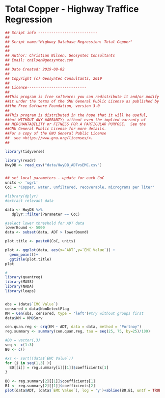 # Total Copper - Highway Traffice Regression
```r
## Script info ---------------------------
##
## Script name:"Highway Database Regression: Total Copper"
##
##
## Author: Christian Nilsen, Geosyntec Consultants 
## Email: cnilsen@geosyntec.com
##
## Date Created: 2019-08-02
##
## Copyright (c) Geosyntec Consultants, 2019
##
## License---------------------------
##
##This program is free software: you can redistribute it and/or modify
##it under the terms of the GNU General Public License as published by
##the Free Software Foundation, version 3.0 
##
##This program is distributed in the hope that it will be useful,
##but WITHOUT ANY WARRANTY; without even the implied warranty of
## MERCHANTABILITY or FITNESS FOR A PARTICULAR PURPOSE.  See the
##GNU General Public License for more details.
##For a copy of the GNU General Public License 
##  see <https://www.gnu.org/licenses/>.
##

```


```r
library(tidyverse)
```

```r


library(readr)
HwyDB <- read_csv("data/HwyDB_ADTvsEMC.csv")


## set local parameters - update for each CoC
units <- 'ug/L'
CoC = 'Copper, water, unfiltered, recoverable, micrograms per liter'

```

```r
#library(dplyr)
#extract relevant data

data <- HwyDB %>% 
   dplyr::filter(Parameter == CoC)

#select lower threshold for ADT data
lowerBound <- 5000
data <- subset(data, ADT > lowerBound)

plot.title <- paste0(CoC, units)

plot <- ggplot(data, aes(x=`ADT`,y=`EMC Value`)) + 
  geom_point()+
  ggtitle(plot.title)
plot

```

```r

# 
library(quantreg)
library(MASS)
library(NADA)
library(leaps)


obs = (data$`EMC Value`)
censored = data$NonDetectFlag
KM = Cen(obs, censored, type = 'left')#try without groups first
data$KM = KM@Surv

cen.quan.reg <- crq(KM ~ ADT, data = data, method = "Portnoy")
reg.summary <- summary(cen.quan.reg, tau = seq(25, 75, by=25)/100)

#B0 = vector(,3)
seq <- c(1:3)
B0 <- c()

#xs <- sort((data$`EMC Value`))
for (i in seq(1,3) ){
  B0[[i]] = reg.summary[i][[1]]$coefficients[1]
}
  
B0 <- reg.summary[2][[1]]$coefficients[1]
B1 <- reg.summary[2][[1]]$coefficients[2]
plot(data$ADT, (data$`EMC Value`), log = 'y')+abline(B0,B1, untf = TRUE)



```

```r



```

